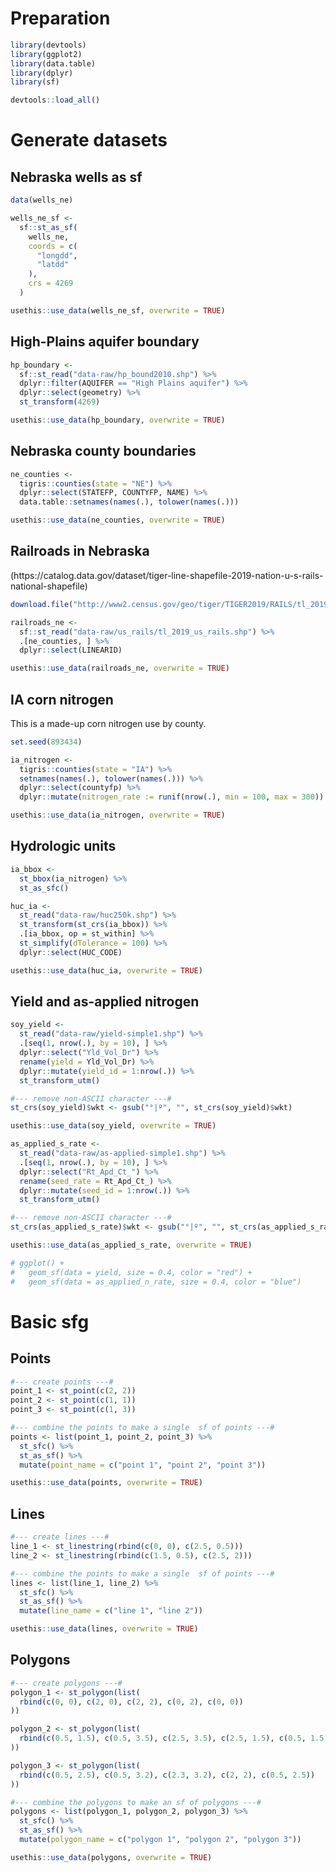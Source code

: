 # Preparation

```r
library(devtools)
library(ggplot2)
library(data.table)
library(dplyr)
library(sf)

devtools::load_all()
```

# Generate datasets 

## Nebraska wells as sf

```r
data(wells_ne)

wells_ne_sf <-
  sf::st_as_sf(
    wells_ne,
    coords = c(
      "longdd",
      "latdd"
    ),
    crs = 4269
  )

usethis::use_data(wells_ne_sf, overwrite = TRUE)
```

## High-Plains aquifer boundary

```r
hp_boundary <-
  sf::st_read("data-raw/hp_bound2010.shp") %>%
  dplyr::filter(AQUIFER == "High Plains aquifer") %>%
  dplyr::select(geometry) %>%
  st_transform(4269)

usethis::use_data(hp_boundary, overwrite = TRUE)
```

## Nebraska county boundaries

```r
ne_counties <-
  tigris::counties(state = "NE") %>%
  dplyr::select(STATEFP, COUNTYFP, NAME) %>%
  data.table::setnames(names(.), tolower(names(.)))

usethis::use_data(ne_counties, overwrite = TRUE)
```

## Railroads in Nebraska

(https://catalog.data.gov/dataset/tiger-line-shapefile-2019-nation-u-s-rails-national-shapefile)

```r
download.file("http://www2.census.gov/geo/tiger/TIGER2019/RAILS/tl_2019_us_rails.zip", destfile = "data-raw/us_rails.zip")

railroads_ne <-
  sf::st_read("data-raw/us_rails/tl_2019_us_rails.shp") %>%
  .[ne_counties, ] %>%
  dplyr::select(LINEARID)

usethis::use_data(railroads_ne, overwrite = TRUE)
```

## IA corn nitrogen

This is a made-up corn nitrogen use by county.

```r
set.seed(893434)

ia_nitrogen <-
  tigris::counties(state = "IA") %>%
  setnames(names(.), tolower(names(.))) %>%
  dplyr::select(countyfp) %>%
  dplyr::mutate(nitrogen_rate := runif(nrow(.), min = 100, max = 300))

usethis::use_data(ia_nitrogen, overwrite = TRUE)
```

## Hydrologic units

```r
ia_bbox <-
  st_bbox(ia_nitrogen) %>%
  st_as_sfc()

huc_ia <-
  st_read("data-raw/huc250k.shp") %>%
  st_transform(st_crs(ia_bbox)) %>%
  .[ia_bbox, op = st_within] %>%
  st_simplify(dTolerance = 100) %>%
  dplyr::select(HUC_CODE)

usethis::use_data(huc_ia, overwrite = TRUE)
```

## Yield and as-applied nitrogen

```r
soy_yield <-
  st_read("data-raw/yield-simple1.shp") %>%
  .[seq(1, nrow(.), by = 10), ] %>%
  dplyr::select("Yld_Vol_Dr") %>%
  rename(yield = Yld_Vol_Dr) %>%
  dplyr::mutate(yield_id = 1:nrow(.)) %>%
  st_transform_utm()

#--- remove non-ASCII character ---#
st_crs(soy_yield)$wkt <- gsub("°|º", "", st_crs(soy_yield)$wkt)

usethis::use_data(soy_yield, overwrite = TRUE)

as_applied_s_rate <-
  st_read("data-raw/as-applied-simple1.shp") %>%
  .[seq(1, nrow(.), by = 10), ] %>%
  dplyr::select("Rt_Apd_Ct_") %>%
  rename(seed_rate = Rt_Apd_Ct_) %>%
  dplyr::mutate(seed_id = 1:nrow(.)) %>%
  st_transform_utm()

#--- remove non-ASCII character ---#
st_crs(as_applied_s_rate)$wkt <- gsub("°|º", "", st_crs(as_applied_s_rate)$wkt)

usethis::use_data(as_applied_s_rate, overwrite = TRUE)

# ggplot() +
#   geom_sf(data = yield, size = 0.4, color = "red") +
#   geom_sf(data = as_applied_n_rate, size = 0.4, color = "blue")
```

# Basic sfg

## Points
```r
#--- create points ---#
point_1 <- st_point(c(2, 2))
point_2 <- st_point(c(1, 1))
point_3 <- st_point(c(1, 3))

#--- combine the points to make a single  sf of points ---#
points <- list(point_1, point_2, point_3) %>%
  st_sfc() %>%
  st_as_sf() %>%
  mutate(point_name = c("point 1", "point 2", "point 3"))

usethis::use_data(points, overwrite = TRUE)
```

## Lines

```r
#--- create lines ---#
line_1 <- st_linestring(rbind(c(0, 0), c(2.5, 0.5)))
line_2 <- st_linestring(rbind(c(1.5, 0.5), c(2.5, 2)))

#--- combine the points to make a single  sf of points ---#
lines <- list(line_1, line_2) %>%
  st_sfc() %>%
  st_as_sf() %>%
  mutate(line_name = c("line 1", "line 2"))

usethis::use_data(lines, overwrite = TRUE)
```

## Polygons

```r
#--- create polygons ---#
polygon_1 <- st_polygon(list(
  rbind(c(0, 0), c(2, 0), c(2, 2), c(0, 2), c(0, 0))
))

polygon_2 <- st_polygon(list(
  rbind(c(0.5, 1.5), c(0.5, 3.5), c(2.5, 3.5), c(2.5, 1.5), c(0.5, 1.5))
))

polygon_3 <- st_polygon(list(
  rbind(c(0.5, 2.5), c(0.5, 3.2), c(2.3, 3.2), c(2, 2), c(0.5, 2.5))
))

#--- combine the polygons to make an sf of polygons ---#
polygons <- list(polygon_1, polygon_2, polygon_3) %>%
  st_sfc() %>%
  st_as_sf() %>%
  mutate(polygon_name = c("polygon 1", "polygon 2", "polygon 3"))

usethis::use_data(polygons, overwrite = TRUE)
```

